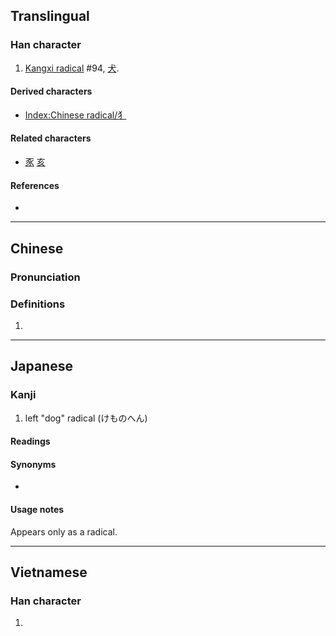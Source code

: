 {{character info/new}}
{{also|犬|扌|豸}}
==Translingual==

===Han character===
{{Han char|rn=94|rad=犬|as=00|sn=3|four=|canj=KNH,KSH}}

# [[Kangxi radical]] #94, [[犬]].

====Derived characters====
* [[Index:Chinese radical/犭]]

====Related characters====
* [[豕]] [[亥]] {{qualifier|same origin as side view of animal with ears and tail}}

====References====
* {{Han ref|kx=0705.271|dkj=20235|dj=1118.150|hdz=21331.011|uh=72AD|ud=29357}}

----

==Chinese==
{{zh-forms}}

===Pronunciation===
{{zh-pron
|m=quǎn
|cat=
}}

===Definitions===
{{zh-hanzi}}

# {{n-g|radical form of {{l|zh|犬}}.}}

----

==Japanese==

===Kanji===
{{ja-kanji|grade=r|rs=犬00}}

# left "dog" radical (けものへん)

====Readings====
{{ja-readings
|on=
|kun=けものへん-
}}

====Synonyms====
* {{l|ja|犬}}

====Usage notes====
Appears only as a radical.

----

==Vietnamese==

===Han character===
{{vi-hantu|[[khuyển]]|rs=犬00}}

# {{defn|lang=vi|sort=犬00}}